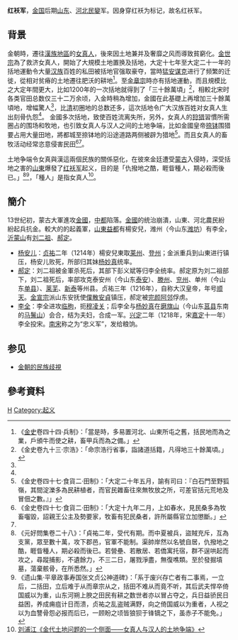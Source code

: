 '''红袄军'''，[[金国|金国]]后期[[山东|山东]]、[[河北|河北]][[民變|民變]]军。因身穿红袄为标记，故名红袄军。

==背景==
金朝時，遷往[[漢族地區|漢族地區]]的[[女真人|女真人]]，後來因土地兼并及奢靡之风而導致貧窮化。[[金世宗|金世宗]]為了救济女真人，開始了大規模土地置换及括地，大定十七年至大定二十一年的括地運動令大量[[汉族|汉族]]百姓的私田被括地官强取豪夺，當時[[猛安谋克|猛安谋克]]进行了频繁的迁徙，從相对贫瘠的土地遷往肥沃的耕地<ref>《[[金史|金史]]卷四十四·兵制》：「當是時，多易置河北、山東所屯之舊，括民地而為之業，戶頒牛而使之耕，畜甲兵而為之備。」</ref>。至[[金章宗|金章宗]]時亦有括地運動，而且規模比之大定年間更大，比如1200年的一次括地就得到了「三十餘萬頃」<ref>《金史卷九十三·宗浩》：「命宗浩行省事，詣諸道括籍，凡得地三十餘萬頃。」</ref>，相較北宋时各类官田总数仅三十二万余顷，入金時稍為增加，金國在此基礎上再增加三十餘萬頃地，增幅驚人<ref name="c" />，比[[清朝|清]]初圈地的总数还多，這次括地令广大汉族百姓对女真人生出刻骨仇怨<ref name="c" />。
金國多次括地，致使百姓流离失所，另外，女真人的[[狩猎|狩猎]]習慣所需圈占的围场和牧地，也引致女真人与汉人之间的土地争端，比如金國皇帝[[捺缽|捺钵]]围猎要占用大量田地，將都城至捺钵地的沿途道路两侧被辟为猎地<ref>《金史卷四十七·食貨二·田制》：「大定二十年五月，諭有司曰：『白石門至野狐嶺，其間淀濼多為民耕植者，而官民雜畜往來無牧放之所，可差官括元荒地及冒佃之數。』」</ref>。而且女真人的畜牧活动经常恣意侵害民田<ref>《金史卷四十七·食貨二·田制》：「大定十九年二月，上如春水，見民桑多為牧畜囓毀，詔親王公主及勢要家，牧畜有犯民桑者，許所屬縣官立加懲斷。」</ref><ref name="c" />。

土地争端令女真與漢這兩個民族的關係惡化，在彼來金廷遭受[[蒙古帝國|蒙古]]入侵時，深受括地之害的[[山東|山東]]爆發了[[红袄军|红袄军]]起义，目的是「仇撥地之酷，睚眥種人，期必殺而後已。」<ref>《元好問集卷二十八》：「貞祐二年，受代有期。而中夏被兵，盜賊充斥，互為支黨，眾至數十萬，攻下郡邑，官軍不能制。渠帥岸然以名號自居，仇撥地之酷，睚眥種人，期必殺而後已。若營壘、若散居、若僑寓托宿，群不逞哄起而攻之，尋蹤捕影，不遺餘力，不三二日，屠戮淨盡，無復噍類。至於發掘墳墓，蕩棄骸骨，在所悉然。」</ref><ref>《遗山集·平章政事寿国张文贞公神道碑》：「系于废兴存亡者有二事焉，一立后，二括田，立后难于从而章宗从之，括田不难从而竟不听，其后武夫悍卒倚国威以为重，山东河朔上腴之田民有耕之数世者亦以冒占夺之，兵日益骄民日益困，养成痈疽计日而溃，贞祐之乱盗贼满野，向之倚国威以为重者，人视之以为血讐骨怨必报而后已，一顾盼之顷皆狼狈于锋镝之下，虽赤子不能免。」</ref>，「種人」是指女真人<ref name="c">[https://web.archive.org/web/20180709021000/http://www.hprc.org.cn/pdf/ZJSY199604013.pdf 刘浦江《金代土地问题的一个侧面——女真人与汉人的土地争端》]</ref>。

==簡介==
13世纪初，蒙古大軍進攻[[金朝|金國]]，[[金中都|中都]]陷落。[[金朝|金國]]的统治崩潰，山東、河北農民紛紛起兵抗金。較大的的起義軍，[[山東|山東]][[益都|益都]]有楊安兒，潍州（今山东[[潍坊|潍坊]]）有李全，[[沂蒙山|沂蒙山]]有[[刘二祖|刘二祖]]、[[郝定|郝定]]。

*[[杨安儿|杨安儿]]：[[贞祐|贞祐]]二年（1214年）楊安兒東取[[莱州|莱州]]、[[登州|登州]]；金派重兵到山東进行镇压，杨安儿败死，所部归其妹[[杨妙真|杨妙真]]统率。
*[[郝定|郝定]]：刘二祖被金軍杀死后，其部下彭义斌等归李全统率。郝定原为刘二祖部下，刘二祖死后，率部攻克泰安州（今山东[[泰安|泰安]]）、[[滕州|滕州]]、[[兖州|兖州]]、单州（今山东[[单县|单县]]）、[[莱芜|莱芜]]、[[新泰|新泰]]等州县。贞祐三年（1216年），自称大汉皇帝，年号[[顺天|顺天]]。[[金宣宗|金宣宗]]派山东安抚使[[僕散安貞|僕散安貞]]镇压，郝定被[[完颜阿邻|完颜阿邻]]俘虏。
*[[李全|李全]]：李全进攻[[临朐|临朐]]，扼[[穆凌关|穆凌关]]；后李全与[[杨妙真|杨妙真]]在[[磨旗山|磨旗山]]（今山东[[莒县|莒县]]东南的[[马鬐山|马鬐山]]）会合，结为夫妇，合成一军。[[兴定|兴定]]二年（1218年，宋[[嘉定_(年号)|嘉定]]十一年）李全投宋。[[南宋|南宋]]称之为“忠义军”，发给粮饷。

==参见==
* [[金朝的民族歧視|金朝的民族歧視]]

{{遼金夏歷史事件}}

[[Category:金朝民变|H]]
[[Category:起义|Category:起义]]

==參考資料==